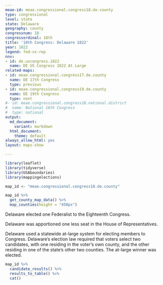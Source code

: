 ```yaml
---
meae-id: meae.congressional.congress18.de.county
type: congressional
level: state
state: Delaware
geography: county
congressnum: 18
congressordinal: 18th
title: '18th Congress: Delaware 1822'
year: 1822
legend: fed-vs-rep
nnv:
- id: de.uscongress.1822
  name: DE US Congress 1822 At Large
related-maps:
- id: meae.congressional.congress17.de.county
  name: DE 17th Congress
  type: previous
- id: meae.congressional.congress19.de.county
  name: DE 19th Congress
  type: next
#- id: meae.congressional.congress18.national.district
#  name: National 18th Congress
#  type: national
output:
  md_document:
    variant: markdown
  html_document:
    theme: default
always_allow_html: yes
layout: maps-show

---
```


```r
library(leaflet)
library(tidyverse)
library(USAboundaries)
library(mappingelections)

map_id <- "meae.congressional.congress18.de.county"
```

<div class="map">

```r
map_id %>%
  get_county_map_data() %>%
  map_counties(height = "450px")
```

</div>

Delaware elected one Federalist to the Eighteenth Congress.

Delaware was apportioned one less seat in the House of Representatives.

Delaware used a statewide at-large system for electing members to Congress. Delaware’s election law required that voters select two candidates, with one residing in the voter’s own county, and the other residing in one of the state's other two counties. The at-large winner was elected.

<div class="results-table">

```r
map_id %>%
  candidate_results() %>%
  results_to_table() %>%
  cat()
```

</div>
